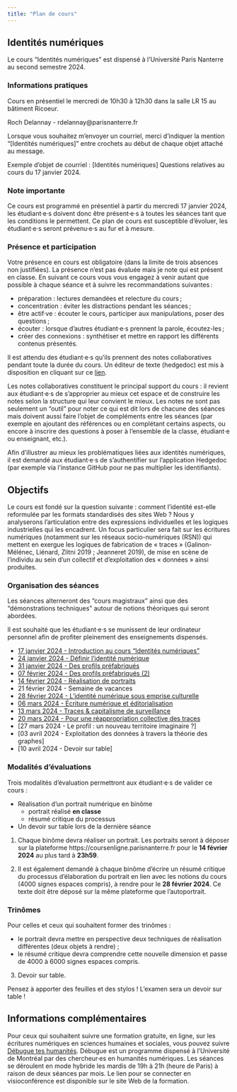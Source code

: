 ```yaml
---
title: "Plan de cours"
---
```


## Identités numériques

Le cours "Identités numériques" est dispensé à l'Université Paris Nanterre au second semestre 2024.

### Informations pratiques

Cours en présentiel le mercredi de 10h30 à 12h30 dans la salle LR 15 au bâtiment Ricoeur.  

Roch Delannay - rdelannay@parisnanterre.fr

::: {.callout-note}

Lorsque vous souhaitez m'envoyer un courriel, merci d'indiquer la mention "\[Identités numériques\]" entre crochets au début de chaque objet attaché au message. 

Exemple d'objet de courriel : \[Identités numériques\] Questions relatives au cours du 17 janvier 2024.

:::

### Note importante

Ce cours est programmé en présentiel à partir du mercredi 17 janvier 2024, les étudiant·e·s doivent donc être présent·e·s à toutes les séances tant que les conditions le permettent. Ce plan de cours est susceptible d’évoluer, les étudiant·e·s seront prévenu·e·s au fur et à mesure.

### Présence et participation 

Votre présence en cours est obligatoire (dans la limite de trois absences non justifiées). La présence n’est pas évaluée mais je note qui est présent en classe. En suivant ce cours vous vous engagez à venir autant que possible à chaque séance et à suivre les recommandations suivantes :

- préparation : lectures demandées et relecture du cours ;
- concentration : éviter les distractions pendant les séances ;
- être actif·ve : écouter le cours, participer aux manipulations, poser des questions ;
- écouter : lorsque d’autres étudiant·e·s prennent la parole, écoutez-les ;
- créer des connexions : synthétiser et mettre en rapport les différents contenus présentés.

::: {.callout-note}

Il est attendu des étudiant·e·s qu'ils prennent des notes collaboratives pendant toute la durée du cours. Un éditeur de texte (hedgedoc) est mis à disposition en cliquant sur ce [lien](https://demo.hedgedoc.org/R8VtjHp7SBikJw9USC-JuA#).

Les notes collaboratives constituent le principal support du cours : il revient aux étudiant·e·s de s'approprier au mieux cet espace et de construire les notes selon la structure qui leur convient le mieux. Les notes ne sont pas seulement un "outil" pour noter ce qui est dit lors de chacune des séances mais doivent aussi faire l'objet de compléments entre les séances (par exemple en ajoutant des références ou en complétant certains aspects, ou encore à inscrire des questions à poser à l'ensemble de la classe, étudiant·e ou enseignant, etc.).

::: {.callout-important collapse="true"}

Afin d'illustrer au mieux les problématiques liées aux identités numériques, il est demandé aux étudiant·e·s de s'authentifier sur l'application Hedgedoc (par exemple via l'instance GitHub pour ne pas multiplier les identifiants).

:::

:::

## Objectifs

Le cours est fondé sur la question suivante : comment l’identité est-elle reformulée par les formats
standardisés des sites Web ?
Nous y analyserons l’articulation entre des expressions individuelles et les logiques industrielles qui les
encadrent. Un focus particulier sera fait sur les écritures numériques (notamment sur les réseaux socio-numériques (RSN)) qui mettent en exergue les logiques de fabrication de « traces » (Galinon-Mélénec, Liénard, Zlitni 2019 ; Jeanneret 2019), de mise en scène de l’individu au sein d’un collectif et d’exploitation des « données » ainsi produites.


### Organisation des séances

Les séances alterneront des "cours magistraux" ainsi que des "démonstrations techniques" autour de notions théoriques qui seront abordées. 

Il est souhaité que les étudiant·e·s se munissent de leur ordinateur personnel afin de profiter pleinement des enseignements dispensés.

- [17 janvier 2024 - Introduction au cours "Identités numériques"](posts/170124.qmd)
- [24 janvier 2024 - Définir l'identité numérique](posts/240124.qmd)
- [31 janvier 2024 - Des profils préfabriqués](posts/310124.qmd)
- [07 février 2024 - Des profils préfabriqués (2)](posts/070224.qmd)
- [14 février 2024 - Réalisation de portraits](posts/140224.qmd)
- 21 février 2024 - Semaine de vacances
- [28 février 2024 - L'identité numérique sous emprise culturelle](posts/280224.qmd)
- [06 mars 2024 - Écriture numérique et éditorialisation](posts/060324.qmd)
- [13 mars 2024 - Traces & capitalisme de surveillance](posts/130324.qmd)
- [20 mars 2024 - Pour une réappropriation collective des traces](posts/200324.qmd)
- [27 mars 2024 - Le profil : un nouveau territoire imaginaire ?]<!-- (posts/270324.qmd) -->
- [03 avril 2024 - Exploitation des données à travers la théorie des graphes]<!-- (posts/030424.qmd) -->
- [10 avril 2024 - Devoir sur table]<!-- (posts/100424.qmd) -->

### Modalités d'évaluations

Trois modalités d'évaluation permettront aux étudiant·e·s de valider ce cours : 

- Réalisation d'un portrait numérique en binôme 
    - portrait réalisé **en classe**
    - résumé critique du processus
- Un devoir sur table lors de la dernière séance

1. Chaque binôme devra réaliser un portrait. Les portraits seront à déposer sur la plateforme https://coursenligne.parisnanterre.fr pour le **14 février 2024** au plus tard à **23h59**.

2. Il est également demandé à chaque binôme d'écrire un résumé critique du processus d'élaboration du portrait en lien avec les notions du cours (4000 signes espaces compris), à rendre pour le **28 février 2024**. Ce texte doit être déposé sur la même plateforme que l'autoportrait.

::: {.callout-important}

### Trinômes

Pour celles et ceux qui souhaitent former des trinômes : 

- le portrait devra mettre en perspective deux techniques de réalisation différentes (deux objets à rendre) ;
- le résumé critique devra comprendre cette nouvelle dimension et passe de 4000 à 6000 signes espaces compris.

:::

3. Devoir sur table.

::: {.callout-warning}

Pensez à apporter des feuilles et des stylos ! L'examen sera un devoir sur table !

:::

## Informations complémentaires

Pour ceux qui souhaitent suivre une formation gratuite, en ligne, sur les écritures numériques en sciences humaines et sociales, vous pouvez suivre [Débugue tes humanités](https://debugue.ecrituresnumeriques.ca/). Débugue est un programme dispensé à l'Université de Montréal par des chercheur·es en humanités numériques. Les séances se déroulent en mode hybride les mardis de 19h à 21h (heure de Paris) à raison de deux séances par mois. Le lien pour se connecter en visioconférence est disponible sur le site Web de la formation.